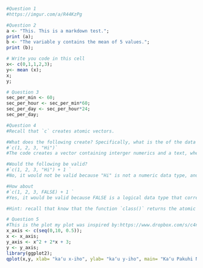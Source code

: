 
```r
#Question 1
#https://imgur.com/a/R44KzPg
```

```r
#Question 2
a <- "This. This is a markdown test.";
print (a);
b <- "The variable y contains the mean of 5 values.";
print (b);
```

```r
# Write you code in this cell
x<- c(0,1,1,2,3);
y<- mean (x);
x;
y;
```

```r
# Question 3
sec_per_min <- 60;
sec_per_hour <- sec_per_min*60;
sec_per_day <- sec_per_hour*24;
sec_per_day;
```

```r
#Question 4
#Recall that `c` creates atomic vectors.

#What does the following create? Specifically, what is the of the data it contains?
#`c(1, 2, 3, "Hi")`
#The code creates a vector containing interger numerics and a text, where "Hi" can be defined as a variable that could correspond to a character.

#Would the following be valid?
#`c(1, 2, 3, "Hi") + 1 `
#No, it would not be valid because "Hi" is not a numeric data type, and thus could not be treated so. If "Hi" were replaced by 4, then the code for the vector would be valid, and an additional numeric integer would be added to the vector.

#How about 
#`c(1, 2, 3, FALSE) + 1 `
#Yes, it would be valid because FALSE is a logical data type that corresponds to a zero value. The code adds one to the value of each of the vector elements. 

#Hint: recall that know that the function `class()` returns the atomic data type stored in a vector
```

```r
# Question 5
#This is the plot my plot was inspired by:https://www.dropbox.com/s/c4nf3n96np3i7nm/simple_qplot_example.png?dl=1
x_axis <- c(seq(0,10, 0.5));
x <- x_axis;
y_axis <- x^2 + 2*x + 3;
y <- y_axis;
library(ggplot2);
qplot(x,y, xlab= "kaʻu x-iho", ylab= "kaʻu y-iho", main= "Kaʻu Pakuhi No Ka Haʻawina ʻEkahi",size=x, colour=y)
```